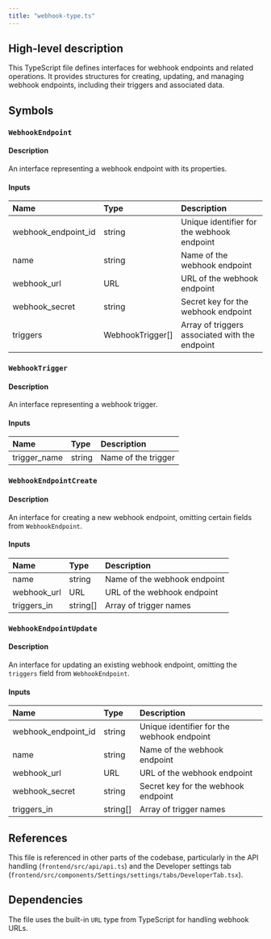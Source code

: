 ```yaml
---
title: "webhook-type.ts"
---
```


## High-level description
This TypeScript file defines interfaces for webhook endpoints and related operations. It provides structures for creating, updating, and managing webhook endpoints, including their triggers and associated data.

## Symbols

### `WebhookEndpoint`
#### Description
An interface representing a webhook endpoint with its properties.

#### Inputs
| Name | Type | Description |
|:-----|:-----|:------------|
| webhook_endpoint_id | string | Unique identifier for the webhook endpoint |
| name | string | Name of the webhook endpoint |
| webhook_url | URL | URL of the webhook endpoint |
| webhook_secret | string | Secret key for the webhook endpoint |
| triggers | WebhookTrigger[] | Array of triggers associated with the endpoint |

### `WebhookTrigger`
#### Description
An interface representing a webhook trigger.

#### Inputs
| Name | Type | Description |
|:-----|:-----|:------------|
| trigger_name | string | Name of the trigger |

### `WebhookEndpointCreate`
#### Description
An interface for creating a new webhook endpoint, omitting certain fields from `WebhookEndpoint`.

#### Inputs
| Name | Type | Description |
|:-----|:-----|:------------|
| name | string | Name of the webhook endpoint |
| webhook_url | URL | URL of the webhook endpoint |
| triggers_in | string[] | Array of trigger names |

### `WebhookEndpointUpdate`
#### Description
An interface for updating an existing webhook endpoint, omitting the `triggers` field from `WebhookEndpoint`.

#### Inputs
| Name | Type | Description |
|:-----|:-----|:------------|
| webhook_endpoint_id | string | Unique identifier for the webhook endpoint |
| name | string | Name of the webhook endpoint |
| webhook_url | URL | URL of the webhook endpoint |
| webhook_secret | string | Secret key for the webhook endpoint |
| triggers_in | string[] | Array of trigger names |

## References
This file is referenced in other parts of the codebase, particularly in the API handling (`frontend/src/api/api.ts`) and the Developer settings tab (`frontend/src/components/Settings/settings/tabs/DeveloperTab.tsx`).

## Dependencies
The file uses the built-in `URL` type from TypeScript for handling webhook URLs.